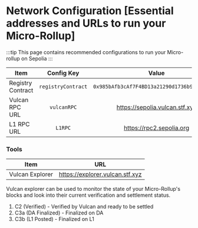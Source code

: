 # Network Configuration [Essential addresses and URLs to run your Micro-Rollup]

:::tip
This page contains recommended configurations to run your Micro-rollup on Sepolia
:::

| Item              |     Config Key     |                    Value                     |
| ----------------- | :----------------: | :------------------------------------------: |
| Registry Contract | `registryContract` | `0x985bAfb3cAf7F4BD13a21290d1736b93D07A1760` |
| Vulcan RPC URL    |    `vulcanRPC`     |        https://sepolia.vulcan.stf.xyz        |
| L1 RPC URL        |      `L1RPC`       |           https://rpc2.sepolia.org           |

### Tools

| Item            |               URL               |
| --------------- | :-----------------------------: |
| Vulcan Explorer | https://explorer.vulcan.stf.xyz |

Vulcan explorer can be used to monitor the state of your Micro-Rollup's blocks and look into their current verification and settlement status.

1. C2 (Verified) - Verified by Vulcan and ready to be settled
2. C3a (DA Finalized) - Finalized on DA
3. C3b (L1 Posted) - Finalized on L1
